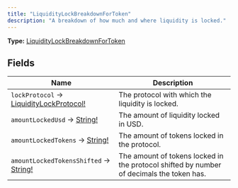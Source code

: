 ```yaml
---
title: "LiquidityLockBreakdownForToken"
description: "A breakdown of how much and where liquidity is locked."
---
```


**Type:** [LiquidityLockBreakdownForToken](/api-reference/types/liquiditylockbreakdownfortoken)

## Fields

| Name | Description |
|------|-------------|
| `lockProtocol` → [LiquidityLockProtocol!](/api-reference/types/liquiditylockprotocol) | The protocol with which the liquidity is locked. |
| `amountLockedUsd` → [String!](/api-reference/types/string) | The amount of liquidity locked in USD. |
| `amountLockedTokens` → [String!](/api-reference/types/string) | The amount of tokens locked in the protocol. |
| `amountLockedTokensShifted` → [String!](/api-reference/types/string) | The amount of tokens locked in the protocol shifted by number of decimals the token has. |


